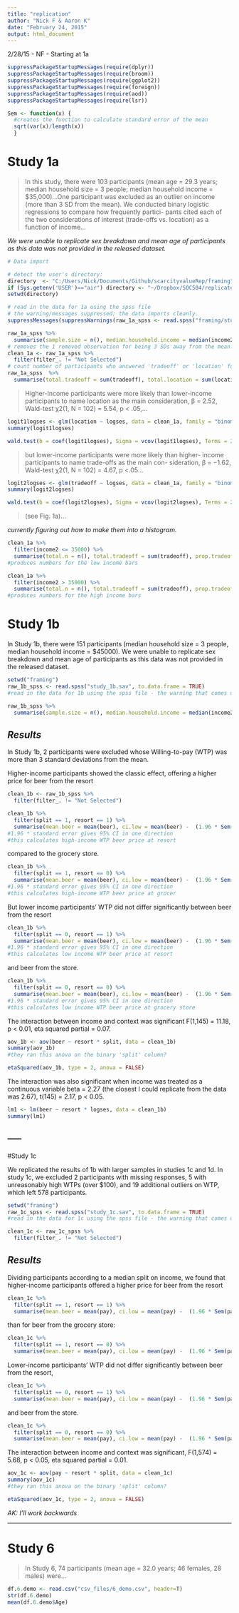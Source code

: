 ```yaml
---
title: "replication"
author: "Nick F & Aaron K"
date: "February 24, 2015"
output: html_document
---
```


2/28/15 - NF - Starting at 1a
```r
suppressPackageStartupMessages(require(dplyr))
suppressPackageStartupMessages(require(broom))
suppressPackageStartupMessages(require(ggplot2))
suppressPackageStartupMessages(require(foreign))
suppressPackageStartupMessages(require(aod))
suppressPackageStartupMessages(require(lsr))

Sem <- function(x) {
  #creates the function to calculate standard error of the mean
  sqrt(var(x)/length(x))
  }

```

# Study 1a
> In this study, there were 103 participants (mean age = 29.3 years; median household size = 3 people; median household income = $35,000)...One participant was excluded as an outlier on income (more than 3 SD from the mean). We conducted binary logistic regressions to compare how frequently partici- pants cited each of the two considerations of interest (trade-offs vs. location) as a function of income...

*We were unable to replicate sex breakdown and mean age of participants as this data was not provided in the released dataset.*

```r
# Data import

# detect the user's directory:
directory  <- "C:/Users/Nick/Documents/Github/scarcityvalueRep/framing"
if (Sys.getenv('USER')=="air") directory <- "~/Dropbox/SOC504/replicate"
setwd(directory)

# read in the data for 1a using the spss file
# the warning/messages suppressed; the data imports cleanly.
suppressMessages(suppressWarnings(raw_1a_spss <- read.spss("framing/study_1a.sav", to.data.frame = TRUE)))

raw_1a_spss %>%
  summarise(sample.size = n(), median.household.income = median(income2), median.household.size = median(house))
# removes the 1 removed observation for being 3 SDs away from the mean.
clean_1a <- raw_1a_spss %>%
  filter(filter_. != "Not Selected")
# count number of participants who answered 'tradeoff' or 'location' for 1a.
raw_1a_spss  %>%
  summarise(total.tradeoff = sum(tradeoff), total.location = sum(location))
```

> Higher-income participants were more likely than lower-income participants to name location as the main consideration, β = 2.52, Wald-test χ2(1, N = 102) = 5.54, p < .05,...

```r
logit1logses <- glm(location ~ logses, data = clean_1a, family = "binomial")
summary(logit1logses)

wald.test(b = coef(logit1logses), Sigma = vcov(logit1logses), Terms = 2)
```

> but lower-income participants were more likely than higher- income participants to name trade-offs as the main con- sideration, β = −1.62, Wald-test χ2(1, N = 102) = 4.67, p <.05...

```r
logit2logses <- glm(tradeoff ~ logses, data = clean_1a, family = "binomial")
summary(logit2logses)

wald.test(b = coef(logit2logses), Sigma = vcov(logit2logses), Terms = 2)
```

> (see Fig. 1a)...

*currently figuring out how to make them into a histogram.*

```r
clean_1a %>%
  filter(income2 <= 35000) %>%
  summarise(total.n = n(), total.tradeoff = sum(tradeoff), prop.tradeoff = sum(tradeoff)/n(), total.location = sum(location), prop.location = sum(location)/n())
#produces numbers for the low income bars

clean_1a %>%
  filter(income2 > 35000) %>%
  summarise(total.n = n(), total.tradeoff = sum(tradeoff), prop.tradeoff = sum(tradeoff)/n(), total.location = sum(location), prop.location = sum(location)/n())
#produces numbers for the high income bars

```


# Study 1b

In Study 1b, there were 151 participants (median household size = 3 people, median household income = $45000). We were unable to replicate sex breakdown and mean age of participants as this data was not provided in the released dataset.

```r

setwd("framing")
raw_1b_spss <- read.spss("study_1b.sav", to.data.frame = TRUE)
#read in the data for 1b using the spss file - the warning that comes up is okay - the data imports cleanly.

raw_1b_spss %>%
  summarise(sample.size = n(), median.household.income = median(income2), median.household.size = median(house))
```

***Results***
-----
In Study 1b, 2 participants were excluded whose Willing-to-pay (WTP) was more than 3 standard deviations from the mean.

Higher-income participants showed the classic effect, offering a higher price for beer from the resort

```r

clean_1b <- raw_1b_spss %>%
  filter(filter_. != "Not Selected")

clean_1b %>%
  filter(split == 1, resort == 1) %>%
  summarise(mean.beer = mean(beer), ci.low = mean(beer) -  (1.96 * Sem(beer)), ci.high = mean(beer) + (1.96 * Sem(beer)))
#1.96 * standard error gives 95% CI in one direction
#this calculates high-income WTP beer price at resort
```
compared to the grocery store.

```r
clean_1b %>%
  filter(split == 1, resort == 0) %>%
  summarise(mean.beer = mean(beer), ci.low = mean(beer) -  (1.96 * Sem(beer)), ci.high = mean(beer) + (1.96 * Sem(beer)))
#1.96 * standard error gives 95% CI in one direction
#this calculates high-income WTP beer price at grocer

```
But lower income participants' WTP did not differ significantly between beer from the resort

```r
clean_1b %>%
  filter(split == 0, resort == 1) %>%
  summarise(mean.beer = mean(beer), ci.low = mean(beer) -  (1.96 * Sem(beer)), ci.high = mean(beer) + (1.96 * Sem(beer)))
#1.96 * standard error gives 95% CI in one direction
#this calculates low income WTP beer price at resort

```
 and beer from the store.
 
```r
clean_1b %>%
  filter(split == 0, resort == 0) %>%
  summarise(mean.beer = mean(beer), ci.low = mean(beer) -  (1.96 * Sem(beer)), ci.high = mean(beer) + (1.96 * Sem(beer)))
#1.96 * standard error gives 95% CI in one direction
#this calculates low income WTP beer price at grocery store

```

The interaction between income and context was significant F(1,145) = 11.18, p < 0.01, eta squared partial = 0.07.
```r
aov_1b <- aov(beer ~ resort * split, data = clean_1b)
summary(aov_1b)
#they ran this anova on the binary 'split' column?

etaSquared(aov_1b, type = 2, anova = FALSE)
```
The interaction was also significant when income was treated as a continuous variable beta = 2.27 (the closest I could replicate from the data was 2.67), t(145) = 2.17, p < 0.05.

```r
lm1 <- lm(beer ~ resort * logses, data = clean_1b)
summary(lm1)
```
-----
-----
#Study 1c


We replicated the results of 1b with larger samples in studies 1c and 1d.  In study 1c, we excluded 2 participants with missing responses, 5 with unreasonably high WTPs (over $100), and 19 additional outliers on WTP, which left 578 participants.

```r
setwd("framing")
raw_1c_spss <- read.spss("study_1c.sav", to.data.frame = TRUE)
#read in the data for 1c using the spss file - the warning that comes up is okay - the data imports cleanly.

clean_1c <- raw_1c_spss %>%
  filter(filter_. != "Not Selected")
```
***Results***
-----

Dividing participants according to a median split on income, we found that higher-income participants offered a higher price for beer from the resort

```r
clean_1c %>%
  filter(split == 1, resort == 1) %>%
  summarise(mean.beer = mean(pay), ci.low = mean(pay) -  (1.96 * Sem(pay)), ci.high = mean(pay) + (1.96 * Sem(pay)))
```
than for beer from the grocery store:
```r
clean_1c %>%
  filter(split == 1, resort == 0) %>%
  summarise(mean.beer = mean(pay), ci.low = mean(pay) -  (1.96 * Sem(pay)), ci.high = mean(pay) + (1.96 * Sem(pay)))
```

Lower-income participants' WTP did not differ significantly between beer from the resort,

```r
clean_1c %>%
  filter(split == 0, resort == 1) %>%
  summarise(mean.beer = mean(pay), ci.low = mean(pay) -  (1.96 * Sem(pay)), ci.high = mean(pay) + (1.96 * Sem(pay)))
```
and beer from the store.

```r
clean_1c %>%
  filter(split == 0, resort == 0) %>%
  summarise(mean.beer = mean(pay), ci.low = mean(pay) -  (1.96 * Sem(pay)), ci.high = mean(pay) + (1.96 * Sem(pay)))
```

The interaction between income and context was significant, F(1,574) = 5.68, p < 0.05, eta squared partial = 0.01.

```r
aov_1c <- aov(pay ~ resort * split, data = clean_1c)
summary(aov_1c)
#they ran this anova on the binary 'split' column?

etaSquared(aov_1c, type = 2, anova = FALSE)
```



*AK: I'll work backwards*

---

# Study 6
> In Study 6, 74 participants (mean age = 32.0 years; 46 females, 28 males) were...
```r
df.6.demo <- read.csv("csv_files/6_demo.csv", header=T)
str(df.6.demo)
mean(df.6.demo$Age)
```

